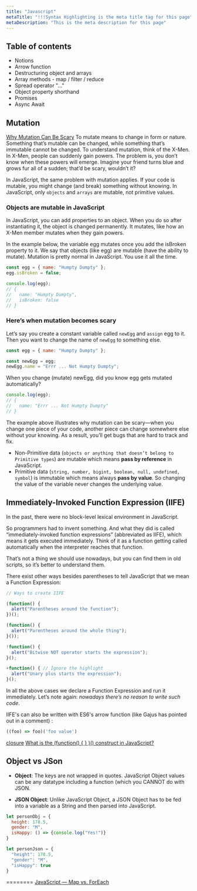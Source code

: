 ```yaml
---
title: "Javascript"
metaTitle: "!!!Syntax Highlighting is the meta title tag for this page"
metaDescription: "This is the meta description for this page"
---
```


## Table of contents

- Notions
- Arrow function
- Destructuring object and arrays
- Array methods - map / filter / reduce
- Spread operator "..."
- Object property shorthand
- Promises
- Async Await


## Mutation
[Why Mutation Can Be Scary](https://alistapart.com/article/why-mutation-can-be-scary/)
To mutate means to change in form or nature. Something that’s mutable can be changed, while something that’s immutable cannot be changed. To understand mutation, think of the X-Men. In X-Men, people can suddenly gain powers. The problem is, you don’t know when these powers will emerge. Imagine your friend turns blue and grows fur all of a sudden; that’d be scary, wouldn’t it?

In JavaScript, the same problem with mutation applies. If your code is mutable, you might change (and break) something without knowing.  In JavaScript, only `objects` and `arrays` are mutable, not primitive values.

### Objects are mutable in JavaScript
In JavaScript, you can add properties to an object. When you do so after instantiating it, the object is changed permanently. It mutates, like how an X-Men member mutates when they gain powers.

In the example below, the variable egg mutates once you add the isBroken property to it. We say that objects (like egg) are mutable (have the ability to mutate). Mutation is pretty normal in JavaScript. You use it all the time.
```js
const egg = { name: "Humpty Dumpty" };
egg.isBroken = false;

console.log(egg);
// {
//   name: "Humpty Dumpty",
//   isBroken: false
// }
```

### Here’s when mutation becomes scary
Let’s say you create a constant variable called `newEgg` and `assign` egg to it. Then you want to change the name of `newEgg` to something else.

```js
const egg = { name: "Humpty Dumpty" };

const newEgg = egg;
newEgg.name = "Errr ... Not Humpty Dumpty";
```
When you change (mutate) newEgg, did you know egg gets mutated automatically?
```js
console.log(egg);
// {
//   name: "Errr ... Not Humpty Dumpty"
// }
```
The example above illustrates why mutation can be scary—when you change one piece of your code, another piece can change somewhere else without your knowing. As a result, you’ll get bugs that are hard to track and fix.

- Non-Primitive data (`objects or anything that doesn’t belong to Primitive types`) are mutable which means **pass by reference** in JavaScript.
- Primitive data (`string, number, bigint, boolean, null, undefined, symbol`) is immutable which means always **pass by value**. So changing the value of the variable never changes the underlying value.

## Immediately-Invoked Function Expression (IIFE)

In the past, there were no block-level lexical environment in JavaScript.

So programmers had to invent something. And what they did is called “immediately-invoked function expressions” (abbreviated as IIFE), which means it gets executed immediately. Think of it as a function getting called automatically when the interpreter reaches that function.

That’s not a thing we should use nowadays, but you can find them in old scripts, so it’s better to understand them.

There exist other ways besides parentheses to tell JavaScript that we mean a Function Expression:
```js
// Ways to create IIFE

(function() {
  alert("Parentheses around the function");
})();

(function() {
  alert("Parentheses around the whole thing");
}());

!function() {
  alert("Bitwise NOT operator starts the expression");
}();

+function() { // Ignore the highlight
  alert("Unary plus starts the expression");
}();
```
In all the above cases we declare a Function Expression and run it immediately. Let’s note again: *nowadays there’s no reason to write such code*.



IIFE's can also be written with ES6's arrow function (like Gajus has pointed out in a comment) :
```js
((foo) => foo)('foo value')
```

[closure](https://javascript.info/closure)
[What is the (function() { } )() construct in JavaScript?](https://stackoverflow.com/questions/8228281/what-is-the-function-construct-in-javascript)

## Object vs JSon
- **Object**: The keys are not wrapped in quotes. JavaScript Object values can be any datatype including a function (which you CANNOT do with JSON.

- **JSON Object**: Unlike JavaScript Object, a JSON Object has to be fed into a variable as a String and then parsed into JavaScript.    

```js
let personObj = {
  height: 178.5,
  gender: "M",
  isHappy: () => {console.log("Yes!")}
}

let personJson = {
  "height": 178.5,
  "gender": "M",
  "isHappy": true
}
```

========
[JavaScript — Map vs. ForEach](https://codeburst.io/javascript-map-vs-foreach-f38111822c0f)
